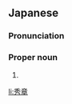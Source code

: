 ==Japanese==
{{ja-kanjitab|ひで|あき}}

===Pronunciation===
{{ja-pron|ひであき}}

===Proper noun===
{{ja-pos|proper|ひであき}}

# {{given name|male|lang=ja|sort=ひであき}}

[[li:秀章]]
